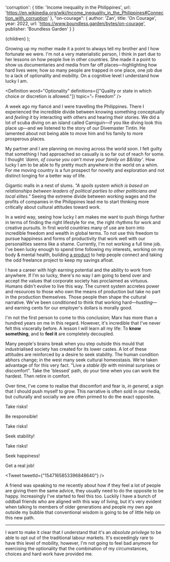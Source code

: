 

  'corruption': {
    title: 'Income inequality in the Philippines',
    url: 'https://en.wikipedia.org/wiki/Income_inequality_in_the_Philippines#Connection_with_corruption'
  },
  "on-courage": {
    author: 'Zan',
    title: 'On Courage',
    year: 2022,
    url: 'https://www.boundless.garden/bytes/on-courage',
    publisher: 'Boundless Garden'
  }
}

  <ReferenceProvider value={meta.id}>
    <Layout meta={meta}>
      <References references={references} />
      {children}
    </Layout>
  </ReferenceProvider>
);

Growing up my mother made it a point to always tell my brother and I how fortunate we were.
I'm not a very materialistic person, I think in part due to her lessons on how people live in other countries.
She made it a point to show us documentaries and media from far off places—highlighting how hard lives were; how so many people are trapped in one place, one job due to a lack of optionality and mobility.
On a cognitive level I understand how lucky I am.

<Definition word="Optionality" definitions={["Quality or state in which choice or discretion is allowed."]} topic="⟔ Freedom" />

A week ago my fiancé and I were travelling the Philippines.
There I experienced the incredible divide between knowing something conceptually and *feeling it* by interacting with others and hearing their stories.
We did a lot of scuba diving on an island called Camiguin—if you like diving look this place up—and we listened to the story of our Divemaster Tintin.
He lamented about not being able to move him and his family to more prosperous places.

My partner and I are planning on moving across the world soon.
I felt guilty that something I had approached so casually is so far out of reach for some.
I thought *'damn, of course you can't move your family on $8/day'*.
How lucky I am to be able to fly pretty much anywhere in the world on a whim.
For me moving country is a fun prospect for novelty and exploration and not distinct longing for a better way of life.

Gigantic malls in a nest of slums. *"A spoils system which is based on relationships between leaders of political parties to other politicians and local elites."*<Inline citation='corruption' />
Seeing the extreme divide between working wages and the profits of companies in the Philippines lead me to start thinking more critically about cultural attitudes toward work.

In a weird way, seeing how lucky I am makes me want to push things further in terms of finding the right lifestyle for me, the right rhythms for work and creative pursuits. In first world countries many of use are born into incredible freedom and wealth in global terms. To not use this freedom to pursue happiness and forms of productivity that work well with our personalities seems like a shame.
Currently, I'm not working a full time job. I've been lucky enough to spend time following my interests, working on my body & mental health, building [a product](https://www.letterdesk.app) to help people connect and taking the odd freelance project to keep my savings afloat.

I have a career with high earning potential and the ability to work from anywhere. If I'm so lucky, there's no way I am going to bend over and accept the values that corporate society has proclaimed as virtuous. Humans didn't evolve to live this way. The current system accretes power and resources to those who own the means of production but take no part in the production themselves. Those people then shape the cultural narrative. We've been conditioned to think that working hard—*hustling*—and earning cents for our employer's dollars is morally good.

I'm not the first person to come to this conclusion; Marx has more than a hundred years on me in this regard. However, it's incredible that I've never felt this viscerally before.
A lesson I will learn all my life: To __know something__, and to __feel it__ are completely decoupled.

Many people's brains break when you step outside this mould that industrialised society has created for its lower castes.
A lot of these attitudes are reinforced by a desire to seek stability. The human condition abhors change; in the west many seek cultural homeostasis.
We're taken advantage of for this very fact.
"Live a *stable life* with minimal surprises or discomfort".
Take the 'blessed' path, do your time when you can work the hardest. Then retire in comfort.

Over time, I've come to realise that discomfort and fear is, *in general*, a sign that I should push myself to grow.<Inline citation="on-courage" />
This narrative is often sold in our media, but culturally and socially we are often primed to do the exact opposite.

Take risks!

Be responsible!

Take risks!

Seek stability!

Take risks!

Seek happiness!

Get a real job!

<Tweet tweetId={"1547165853396848640"} />

A friend was speaking to me recently about how if they feel a lot of people are giving them the same advice, they usually need to do the opposite to be happy. Increasingly I've started to feel this too. Luckily I have a bunch of oddball friends who are aligned with this way of living, but it's very evident when talking to members of older generations and people my own age outside my bubble that conventional wisdom is going to be of little help on this new path.

---
I want to make it clear that I understand that it's an *absolute privilege* to be able to opt out of the traditional labour markets. It's exceedingly rare to have this level of mobility, however, I'm not going to feel bad anymore for exercising the optionality that the combination of my circumstances, choices and hard work have provided me.
